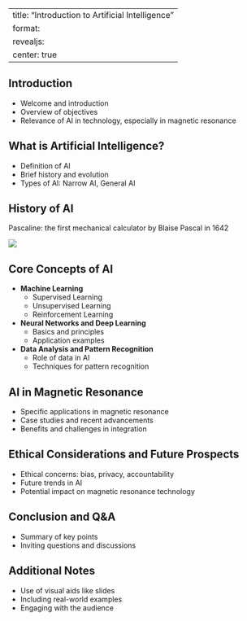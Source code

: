 
---
title: "Introduction to Artificial Intelligence"
format: 
  revealjs:
    center: true
---

## Introduction

- Welcome and introduction
- Overview of objectives
- Relevance of AI in technology, especially in magnetic resonance

## What is Artificial Intelligence?

- Definition of AI
- Brief history and evolution
- Types of AI: Narrow AI, General AI

## History of AI

Pascaline: the first mechanical calculator by Blaise Pascal in 1642

![](https://upload.wikimedia.org/wikipedia/commons/thumb/7/78/Pascaline-CnAM_823-1-IMG_1506-black.jpg/2880px-Pascaline-CnAM_823-1-IMG_1506-black.jpg)

## Core Concepts of AI

- **Machine Learning**
  - Supervised Learning
  - Unsupervised Learning
  - Reinforcement Learning
- **Neural Networks and Deep Learning**
  - Basics and principles
  - Application examples
- **Data Analysis and Pattern Recognition**
  - Role of data in AI
  - Techniques for pattern recognition

## AI in Magnetic Resonance

- Specific applications in magnetic resonance
- Case studies and recent advancements
- Benefits and challenges in integration

## Ethical Considerations and Future Prospects

- Ethical concerns: bias, privacy, accountability
- Future trends in AI
- Potential impact on magnetic resonance technology

## Conclusion and Q&A

- Summary of key points
- Inviting questions and discussions

## Additional Notes

- Use of visual aids like slides
- Including real-world examples
- Engaging with the audience

